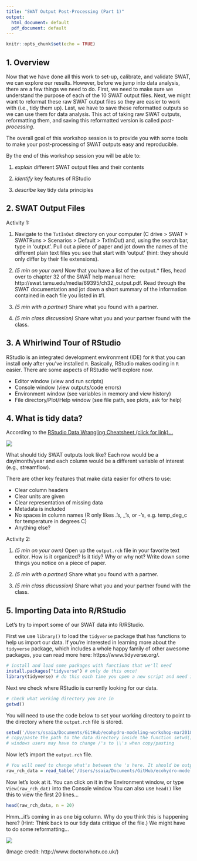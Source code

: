 ```yaml
---
title: "SWAT Output Post-Processing (Part 1)"
output:
  html_document: default
  pdf_document: default
---
```


```r
knitr::opts_chunk$set(echo = TRUE)
```

## 1. Overview

Now that we have done all this work to set-up, calibrate, and validate SWAT, we can explore our results. However, before we jump into data analysis, there are a few things we need to do. First, we need to make sure  we understand the purpose of each of the 10 SWAT output files. Next, we might want to reformat these raw SWAT output files so they are easier to work with (i.e., tidy them up). Last, we have to save these reformatted outputs so we can use them for data analysis. This act of taking raw SWAT outputs, reformatting them, and saving this reformatted version is called *post-processing*.

The overall goal of this workshop session is to provide you with some tools to make your post-processing of SWAT outputs easy and reproducible.

By the end of this workshop session you will be able to:

1. *explain* different SWAT output files and their contents

2. *identify* key features of RStudio

3. *describe* key tidy data principles


## 2. SWAT Output Files

Activity 1:

1. Navigate to the `TxtInOut` directory on your computer (C drive > SWAT > SWATRuns > <your SWAT project name > Scenarios > Default > TxtInOut) and, using the search bar, type in 'output'. Pull out a piece of paper and jot down the names of the different plain text files you see that start with 'output' (hint: they should only differ by their file extensions).

2. *(5 min on your own)* Now that you have a list of the output.* files, head over to chapter 32 of the SWAT help manual here: http://swat.tamu.edu/media/69395/ch32_output.pdf. Read through the SWAT documentation and jot down a short summary of the information contained in each file you listed in #1.

3. *(5 min with a partner)* Share what you found with a partner.

4. *(5 min class discussion)* Share what you and your partner found with the class.


## 3. A Whirlwind Tour of RStudio

RStudio is an integrated development environment (IDE) for `R` that you can install only after you've installed `R`. Basically, RStudio makes coding in `R` easier. There are some aspects of RStudio we'll explore now.

* Editor window (view and run scripts)
* Console window (view outputs/code errors)
* Environment window (see variables in memory and view history)
* File directory/Plot/Help window (see file path, see plots, ask for help)


## 4. What is tidy data?

According to the [RStudio Data Wrangling Cheatsheet (click for link)...](https://www.rstudio.com/wp-content/uploads/2015/02/data-wrangling-cheatsheet.pdf)

![](images/tidy_data.jpg)


What should tidy SWAT outputs look like? Each row would be a day/month/year and each column would be a different variable of interest (e.g., streamflow).

There are other key features that make data easier for others to use:

* Clear column headers
* Clear units are given
* Clear representation of missing data
* Metadata is included
* No spaces in column names (R only likes .'s, _'s, or -'s, e.g. temp_deg_c for temperature in degrees C)
* Anything else?


Activity 2:

1. *(5 min on your own)* Open up the `output.rch` file in your favorite text editor. How is it organized? Is it tidy? Why or why not? Write down some things you notice on a piece of paper.

2. *(5 min with a partner)* Share what you found with a partner.

3. *(5 min class discussion)* Share what you and your partner found with the class.


## 5. Importing Data into R/RStudio

Let's try to import some of our SWAT data into R/RStudio.

First we use `library()` to load the `tidyverse` package that has functions to help us import our data. If you're interested in learning more about the `tidyverse` package, which includes a whole happy family of other awesome packages, you can read more here: https://www.tidyverse.org/.

```r

# install and load some packages with functions that we'll need
install.packages("tidyverse") # only do this once!
library(tidyverse) # do this each time you open a new script and need it

```

Next we check where RStudio is currently looking for our data.

```r
# check what working directory you are in
getwd()

```

You will need to use the code below to set your working directory to point to the directory where the `output.rch` file is stored.

```r

setwd('/Users/ssaia/Documents/GitHub/ecohydro-modeling-workshop-mar2018/data/swat_output_data')
# copy/paste the path to the data directory inside the function setwd()
# windows users may have to change /'s to \\'s when copy/pasting

```

Now let's import the `output.rch` file.

```r

# You will need to change what's between the 's here. It should be output.rch.
raw_rch_data = read_table('/Users/ssaia/Documents/GitHub/ecohydro-modeling-workshop-mar2018/data/swat_output_data/output.rch')

```

Now let's look at it. You can click on it in the Environment window, or type `View(raw_rch_dat)` into the Console window You can also use `head()` like this to view the first 20 lines...

```r

head(raw_rch_data, n = 20)

```

Hmm...it's coming in as one big column. Why do you think this is happening here? (Hint: Think back to our tidy data critique of the file.) We might have to do some reformatting...

![](images/tbc.jpg)


(Image credit: http://www.doctorwhotv.co.uk/)


